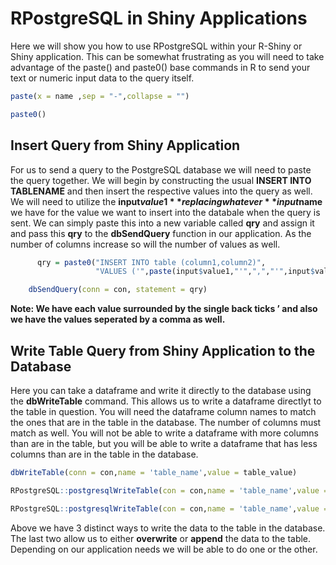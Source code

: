 # RPostgreSQL in Shiny Applications

Here we will show you how to use RPostgreSQL within your R-Shiny or Shiny application. This can be somewhat frustrating as you will need to take advantage of the paste() and paste0() base commands in R to send your text or numeric input data to the query itself.

```r
paste(x = name ,sep = "-",collapse = "")

paste0()
```

## Insert Query from Shiny Application

For us to send a query to the PostgreSQL database we will need to paste the query together. We will begin by constructing the usual **INSERT INTO TABLENAME** and then insert the respective values into the query as well. We will need to utilize the **input$value1** replacing whatever **input$name** we have for the value we want to insert into the databale when the query is sent. We can simply paste this into a new variable called **qry** and assign it and pass this **qry** to the **dbSendQuery** function in our application. As the number of columns increase so will the number of values as well.

```r
      qry = paste0("INSERT INTO table (column1,column2)",
                   "VALUES ('",paste(input$value1,"'",",","'",input$value2,"')"))

    dbSendQuery(conn = con, statement = qry)
```


**Note: We have each value surrounded by the single back ticks ’ and also we have the values seperated by a comma as well.**


## Write Table Query from Shiny Application to the Database

Here you can take a dataframe and write it directly to the database using the **dbWriteTable** command. This allows us to write a dataframe directlyt to the table in question. You will need the dataframe column names to match the ones that are in the table in the database. The number of columns must match as well. You will not be able to write a dataframe with more columns than are in the table, but you will be able to write a dataframe that has less columns than are in the table in the database.

```r
dbWriteTable(conn = con,name = 'table_name',value = table_value)

RPostgreSQL::postgresqlWriteTable(con = con,name = 'table_name',value = table_value,overwrite = TRUE)

RPostgreSQL::postgresqlWriteTable(con = con,name = 'table_name',value = table_value,append = TRUE)
```


Above we have 3 distinct ways to write the data to the table in the database. The last two allow us to either **overwrite** or **append** the data to the table. Depending on our application needs we will be able to do one or the other.
